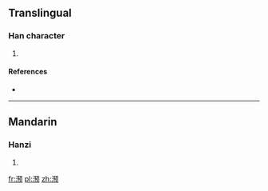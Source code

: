 {{also|澦}}
==Translingual==

===Han character===
{{Han char|rn=85|rad=水|as=10|sn=13|four=|canj=ENNO}}

# {{defn|Han|sort=水10}}

====References====
* {{Han ref|kx=0643.241|hdz=31711.080|uh=6EEA|ud=28394}}

----

==Mandarin==

===Hanzi===
{{cmn-hanzi|tra=澦|pin=[[yù]] ([[yu4]])|wg=yü<sup>4</sup>}}

# {{defn|lang=cmn|sort=水10}}

[[fr:滪]]
[[pl:滪]]
[[zh:滪]]